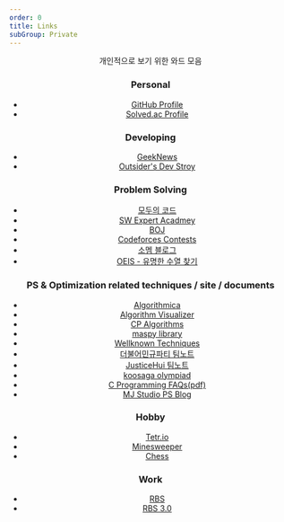 ```yaml
---
order: 0
title: Links
subGroup: Private
---
```


<Header />

개인적으로 보기 위한 와드 모음

### Personal

- [GitHub Profile](https://github.com/Readiz)
- [Solved.ac Profile](https://solved.ac/profile/readiz)

### Developing

- [GeekNews](https://news.hada.io/)
- [Outsider's Dev Stroy](https://blog.outsider.ne.kr/)

### Problem Solving

- [모두의 코드](https://modoocode.com/)
- [SW Expert Acadmey](https://out.swexpertacademy.samsung.com/)
- [BOJ](https://www.acmicpc.net/)
- [Codeforces Contests](https://codeforces.com/contests)
- [소멤 블로그](https://infossm.github.io/blog/)
- [OEIS - 유명한 수열 찾기](https://oeis.org/)

### PS & Optimization related techniques / site / documents

- [Algorithmica](https://en.algorithmica.org/)
- [Algorithm Visualizer](https://algorithm-visualizer.org/)
- [CP Algorithms](https://cp-algorithms.com/)
- [maspy library](https://maspypy.github.io/library/)
- [Wellknown Techniques](https://github.com/justiceHui/Unknown-To-Wellknown)
- [더불어민규파티 팀노트](https://github.com/koosaga/DeobureoMinkyuParty)
- [JusticeHui 팀노트](https://github.com/justiceHui/icpc-teamnote/blob/master/main.pdf)
- [koosaga olympiad](https://github.com/koosaga/olympiad)
- [C Programming FAQs(pdf)](https://cinsk.github.io/cfaqs/cfaqs-ko.pdf)
- [MJ Studio PS Blog](https://ps.mjstudio.net/)

### Hobby

- [Tetr.io](https://tetr.io/)
- [Minesweeper](https://minesweeper.online/)
- [Chess](https://www.chess.com/)

### Work

- [RBS](https://www.secrbs.net/)
- [RBS 3.0](https://www.secdwp.net)